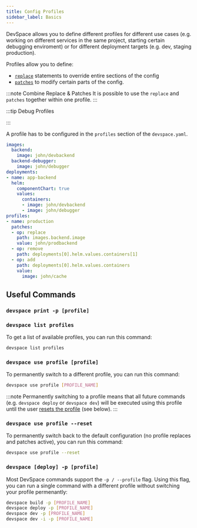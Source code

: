 ```yaml
---
title: Config Profiles
sidebar_label: Basics
---
```



DevSpace allows you to define different profiles for different use cases (e.g. working on different services in the same project, starting certain debugging enviroment) or for different deployment targets (e.g. dev, staging production).

Profiles allow you to define:
- [`replace`](../../configuration/profiles/replace.mdx) statements to override entire sections of the config 
- [`patches`](../../configuration/profiles/patches.mdx) to modify certain parts of the config.

:::note Combine Replace & Patches
It is possible to use the `replace` and `patches` together within one profile.
:::

:::tip Debug Profiles

<SectionInfoPrintConfig/>

:::

A profile has to be configured in the `profiles` section of the `devspace.yaml`.
```yaml {15-25}
images:
  backend:
    image: john/devbackend
  backend-debugger:
    image: john/debugger
deployments:
- name: app-backend
  helm:
    componentChart: true
    values:
      containers:
      - image: john/devbackend
      - image: john/debugger
profiles:
- name: production
  patches:
  - op: replace
    path: images.backend.image
    value: john/prodbackend
  - op: remove
    path: deployments[0].helm.values.containers[1]
  - op: add
    path: deployments[0].helm.values.containers
    value:
      image: john/cache
```


## Useful Commands

### `devspace print -p [profile]`

<SectionInfoPrintConfig/>

### `devspace list profiles`
To get a list of available profiles, you can run this command:
```bash
devspace list profiles
```

### `devspace use profile [profile]`
To permanently switch to a different profile, you can run this command:
```bash
devspace use profile [PROFILE_NAME]
```

:::note
Permanently switching to a profile means that all future commands (e.g. `devspace deploy` or `devspace dev`) will be executed using this profile until the user [resets the profile](#devspace-use-profile---reset) (see below).
:::

### `devspace use profile --reset`
To permanently switch back to the default configuration (no profile replaces and patches active), you can run this command:
```bash
devspace use profile --reset
```

### `devspace [deploy] -p [profile]`
Most DevSpace commands support the `-p / --profile` flag. Using this flag, you can run a single command with a different profile without switching your profile permenantly:
```bash
devspace build -p [PROFILE_NAME]
devspace deploy -p [PROFILE_NAME]
devspace dev -p [PROFILE_NAME]
devspace dev -i -p [PROFILE_NAME]
```
